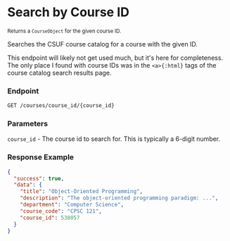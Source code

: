 # Search by Course ID

<small>Returns a `CourseObject` for the given course ID.</small>

Searches the CSUF course catalog for a course with the given ID.

This endpoint will likely not get used much, but it's here for completeness.
The only place I found with course IDs was in the `<a>{:html}` tags of the
course catalog search results page.

### Endpoint

```bash
GET /courses/course_id/{course_id}
```

### Parameters

`course_id` - The course id to search for. This is typically a 6-digit number.

### Response Example

```json filename="GET /courses/course_id/538057"
{
  "success": true,
  "data": {
    "title": "Object-Oriented Programming",
    "description": "The object-oriented programming paradigm: ...",
    "department": "Computer Science",
    "course_code": "CPSC 121",
    "course_id": 538057
  }
}
```
